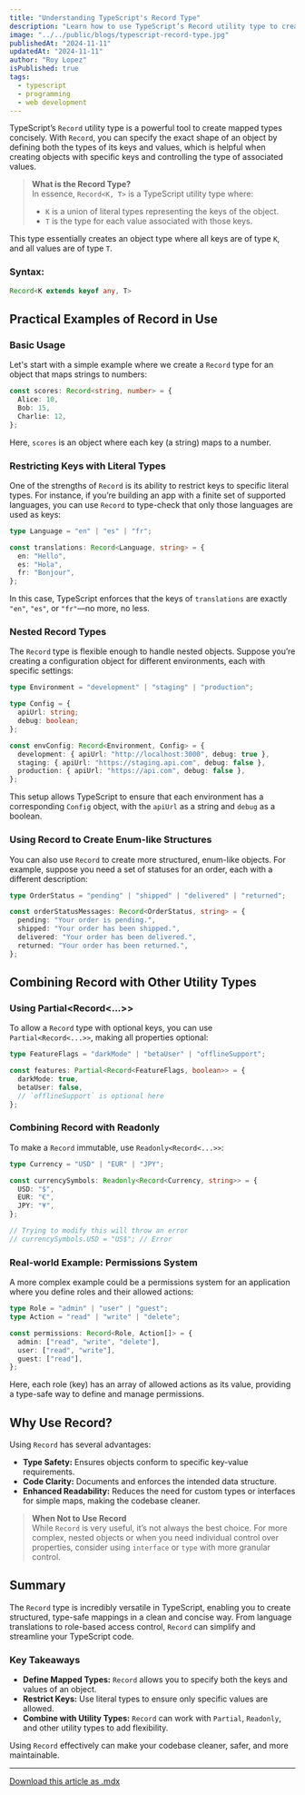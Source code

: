 ```yaml
---
title: "Understanding TypeScript's Record Type"
description: "Learn how to use TypeScript’s Record utility type to create type-safe mappings, manage data structure, and combine with utility types for added flexibility."
image: "../../public/blogs/typescript-record-type.jpg"
publishedAt: "2024-11-11"
updatedAt: "2024-11-11"
author: "Roy Lopez"
isPublished: true
tags:
  - typescript
  - programming
  - web development
---
```


TypeScript’s `Record` utility type is a powerful tool to create mapped types concisely. With `Record`, you can specify the exact shape of an object by defining both the types of its keys and values, which is helpful when creating objects with specific keys and controlling the type of associated values.

> **What is the Record Type?**  
> In essence, `Record<K, T>` is a TypeScript utility type where:
>
> - `K` is a union of literal types representing the keys of the object.
> - `T` is the type for each value associated with those keys.

This type essentially creates an object type where all keys are of type `K`, and all values are of type `T`.

### Syntax:

```typescript
Record<K extends keyof any, T>
```

## Practical Examples of Record in Use

### Basic Usage

Let's start with a simple example where we create a `Record` type for an object that maps strings to numbers:

```typescript
const scores: Record<string, number> = {
  Alice: 10,
  Bob: 15,
  Charlie: 12,
};
```

Here, `scores` is an object where each key (a string) maps to a number.

### Restricting Keys with Literal Types

One of the strengths of `Record` is its ability to restrict keys to specific literal types. For instance, if you’re building an app with a finite set of supported languages, you can use `Record` to type-check that only those languages are used as keys:

```typescript
type Language = "en" | "es" | "fr";

const translations: Record<Language, string> = {
  en: "Hello",
  es: "Hola",
  fr: "Bonjour",
};
```

In this case, TypeScript enforces that the keys of `translations` are exactly `"en"`, `"es"`, or `"fr"`—no more, no less.

### Nested Record Types

The `Record` type is flexible enough to handle nested objects. Suppose you’re creating a configuration object for different environments, each with specific settings:

```typescript
type Environment = "development" | "staging" | "production";

type Config = {
  apiUrl: string;
  debug: boolean;
};

const envConfig: Record<Environment, Config> = {
  development: { apiUrl: "http://localhost:3000", debug: true },
  staging: { apiUrl: "https://staging.api.com", debug: false },
  production: { apiUrl: "https://api.com", debug: false },
};
```

This setup allows TypeScript to ensure that each environment has a corresponding `Config` object, with the `apiUrl` as a string and `debug` as a boolean.

### Using Record to Create Enum-like Structures

You can also use `Record` to create more structured, enum-like objects. For example, suppose you need a set of statuses for an order, each with a different description:

```typescript
type OrderStatus = "pending" | "shipped" | "delivered" | "returned";

const orderStatusMessages: Record<OrderStatus, string> = {
  pending: "Your order is pending.",
  shipped: "Your order has been shipped.",
  delivered: "Your order has been delivered.",
  returned: "Your order has been returned.",
};
```

## Combining Record with Other Utility Types

### Using Partial&lt;Record&lt;...&gt;&gt;

To allow a `Record` type with optional keys, you can use `Partial<Record<...>>`, making all properties optional:

```typescript
type FeatureFlags = "darkMode" | "betaUser" | "offlineSupport";

const features: Partial<Record<FeatureFlags, boolean>> = {
  darkMode: true,
  betaUser: false,
  // `offlineSupport` is optional here
};
```

### Combining Record with Readonly

To make a `Record` immutable, use `Readonly<Record<...>>`:

```typescript
type Currency = "USD" | "EUR" | "JPY";

const currencySymbols: Readonly<Record<Currency, string>> = {
  USD: "$",
  EUR: "€",
  JPY: "¥",
};

// Trying to modify this will throw an error
// currencySymbols.USD = "US$"; // Error
```

### Real-world Example: Permissions System

A more complex example could be a permissions system for an application where you define roles and their allowed actions:

```typescript
type Role = "admin" | "user" | "guest";
type Action = "read" | "write" | "delete";

const permissions: Record<Role, Action[]> = {
  admin: ["read", "write", "delete"],
  user: ["read", "write"],
  guest: ["read"],
};
```

Here, each role (key) has an array of allowed actions as its value, providing a type-safe way to define and manage permissions.

## Why Use Record?

Using `Record` has several advantages:

- **Type Safety:** Ensures objects conform to specific key-value requirements.
- **Code Clarity:** Documents and enforces the intended data structure.
- **Enhanced Readability:** Reduces the need for custom types or interfaces for simple maps, making the codebase cleaner.

> **When Not to Use Record**  
> While `Record` is very useful, it’s not always the best choice. For more complex, nested objects or when you need individual control over properties, consider using `interface` or `type` with more granular control.

## Summary

The `Record` type is incredibly versatile in TypeScript, enabling you to create structured, type-safe mappings in a clean and concise way. From language translations to role-based access control, `Record` can simplify and streamline your TypeScript code.

### Key Takeaways

- **Define Mapped Types:** `Record` allows you to specify both the keys and values of an object.
- **Restrict Keys:** Use literal types to ensure only specific values are allowed.
- **Combine with Utility Types:** `Record` can work with `Partial`, `Readonly`, and other utility types to add flexibility.

Using `Record` effectively can make your codebase cleaner, safer, and more maintainable.

---

[Download this article as .mdx](./Understanding_TypeScript_Record_Type.mdx)
